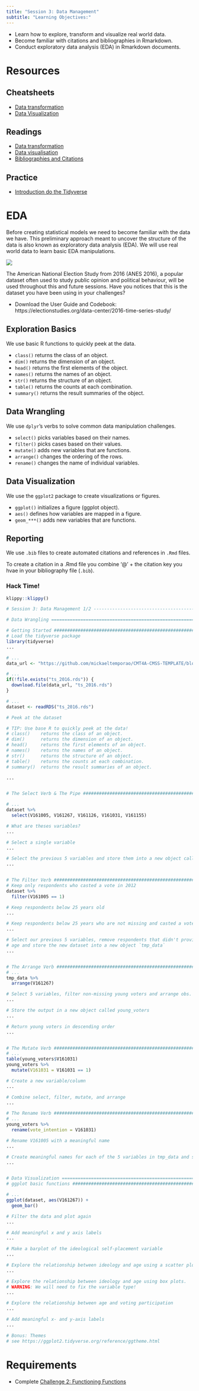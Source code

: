 ```yaml
---
title: "Session 3: Data Management"
subtitle: "Learning Objectives:"
---
```


- Learn how to explore, transform and visualize real world data.
- Become familiar with citations and bibliographies in Rmarkdown.
- Conduct exploratory data analysis (EDA) in Rmarkdown documents.


# Resources

## Cheatsheets
- [Data transformation](https://github.com/rstudio/cheatsheets/raw/master/data-transformation.pdf)
- [Data Visualization](https://github.com/rstudio/cheatsheets/raw/master/data-visualization-2.1.pdf)

## Readings
- [Data transformation](https://r4ds.had.co.nz/transform.html)
- [Data visualisation](https://r4ds.had.co.nz/data-visualisation.html)
- [Bibliographies and Citations](https://r4ds.had.co.nz/r-markdown.html#bibliographies-and-citations)

## Practice

- [Introduction do the Tidyverse](https://campus.datacamp.com/courses/introduction-to-the-tidyverse)


# EDA

Before creating statistical models we need to become familiar with the data we have. This preliminary approach meant to uncover the structure of the data is also known as exploratory data analysis (EDA). We will use real world data to learn basic EDA manipulations.

![](https://d33wubrfki0l68.cloudfront.net/571b056757d68e6df81a3e3853f54d3c76ad6efc/32d37/diagrams/data-science.png "")


The American National Election Study from 2016 (ANES 2016), a popular dataset often used to study public opinion and political behaviour, will be used throughout this and future sessions. Have you notices that this is the dataset you have been using in your challenges?

- Download the User Guide and Codebook: https://electionstudies.org/data-center/2016-time-series-study/

## Exploration Basics

We use basic R functions to quickly peek at the data.

- `class()` returns the class of an object.
- `dim()` returns the dimension of an object.
- `head()` returns the first elements of the object.
- `names()` returns the names of an object.
- `str()` returns the structure of an object.
- `table()` returns the counts at each combination.
- `summary()` returns the result summaries of the object.


## Data Wrangling

We use `dplyr`'s verbs to solve common data manipulation challenges.

- `select()` picks variables based on their names.
- `filter()` picks cases based on their values.
- `mutate()` adds new variables that are functions.
- `arrange()` changes the ordering of the rows.
- `rename()` changes the name of individual variables.

## Data Visualization

We use the `ggplot2` package to create visualizations or figures.

- `ggplot()` initializes a figure (ggplot object).
- `aes()` defines how variables are mapped in a figure.
- `geom_***()` adds new variables that are functions.

## Reporting

We use `.bib` files to create automated citations and references in `.Rmd` files.

To create a citation in a .Rmd file you combine ‘@’ + the citation key you hvae in your bibliography file (`.bib`).

### Hack Time!

```r
klippy::klippy()
```

```r
# Session 3: Data Management 1/2 -----------------------------------------------

# Data Wrangling ===============================================================

# Getting Started ##############################################################
# Load the tidyverse package
library(tidyverse)
...

# ...
data_url <- "https://github.com/mickaeltemporao/CMT4A-CMSS-TEMPLATE/blob/main/data/ts_2016.rds"

# ...
if(!file.exists("ts_2016.rds")) {
  download.file(data_url, "ts_2016.rds")
}

# ...
dataset <- readRDS("ts_2016.rds")

# Peek at the dataset

# TIP: Use base R to quickly peek at the data!
# class()    returns the class of an object.
# dim()      returns the dimension of an object.
# head()     returns the first elements of an object.
# names()    returns the names of an object.
# str()      returns the structure of an object.
# table()    returns the counts at each combination.
# summary()  returns the result summaries of an object.

...


# The Select Verb & The Pipe ###################################################

# ...
dataset %>%
  select(V161005, V161267, V161126, V161031, V161155)

# What are theses variables?
...

# Select a single variable
...

# Select the previous 5 variables and store them into a new object called `tmp_data`
...


# The Filter Verb ##############################################################
# Keep only respondents who casted a vote in 2012
dataset %>%
  filter(V161005 == 1)

# Keep respondents below 25 years old
...

# Keep respondents below 25 years who are not missing and casted a vote
...

# Select our previous 5 variables, remove respondents that didn't provide their
# age and store the new dataset into a new object `tmp_data`
...


# The Arrange Verb #############################################################
# ...
tmp_data %>%
  arrange(V161267)

# Select 5 variables, filter non-missing young voters and arrange obs. by age
...

# Store the output in a new object called young_voters
...

# Return young voters in descending order
...


# The Mutate Verb ##############################################################
# ...
table(young_voters$V161031)
young_voters %>%
  mutate(V161031 = V161031 == 1)

# Create a new variable/column
...

# Combine select, filter, mutate, and arrange
...

# The Rename Verb ##############################################################
# ...
young_voters %>%
  rename(vote_intention = V161031)

# Rename V161005 with a meaningful name
...

# Create meaningful names for each of the 5 variables in tmp_data and save them.
...


# Data Visualization ===========================================================
# ggplot basic functions #######################################################

# ...
ggplot(dataset, aes(V161267)) +
  geom_bar()

# Filter the data and plot again
...

# Add meaningful x and y axis labels
...

# Make a barplot of the ideological self-placement variable
...

# Explore the relationship between ideology and age using a scatter plot.
...

# Explore the relationship between ideology and age using box plots.
# WARNING: We will need to fix the variable type!
...

# Explore the relationship between age and voting participation
...

# Add meaningful x- and y-axis labels
...

# Bonus: Themes
# see https://ggplot2.tidyverse.org/reference/ggtheme.html

```


# Requirements
- Complete [Challenge 2: Functioning Functions](https://classroom.github.com/a/6ConAKQs)

